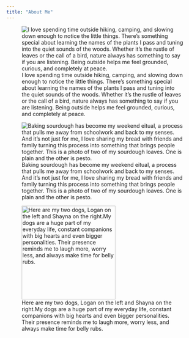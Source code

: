 ```yaml
---
title: "About Me"
---
```


![I love spending time outside hiking, camping, and slowing down enough to notice the little things. There's something special about learning the names of the plants I pass and tuning into the quiet sounds of the woods. Whether it's the rustle of leaves or the call of a bird, nature always has something to say if you are listening. Being outside helps me feel grounded, curious, and completely at peace.](hiking.JPG)

![Baking sourdough has become my weekend eitual, a process that pulls me away from schoolwork and back to my senses. And it's not just for me, I love sharing my bread with friends and family turning this process into something that brings people together. This is a photo of two of my sourdough loaves. One is plain and the other is pesto.](bread.jpg)

![Here are my two dogs, Logan on the left and Shayna on the right.My dogs are a huge part of my everyday life, constant companions with big hearts and even bigger personalities. Their presence reminds me to laugh more, worry less, and always make time for belly rubs.](dogs.jpg){width="245"}
